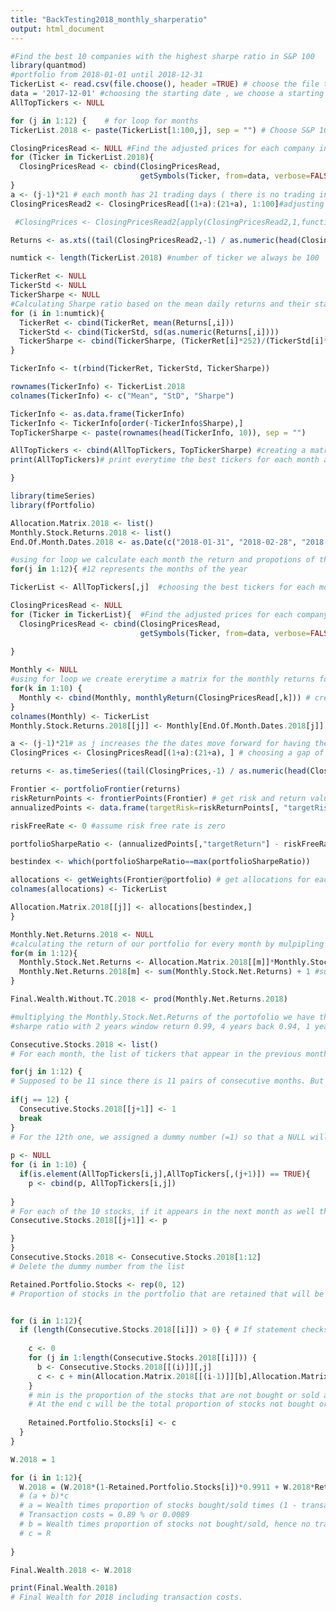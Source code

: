 ---
title: "BackTesting2018_monthly_sharperatio"
output: html_document
---


```{r message=FALSE, warning=FALSE}
#Find the best 10 companies with the highest sharpe ratio in S&P 100
library(quantmod)
#portfolio from 2018-01-01 until 2018-12-31
TickerList <- read.csv(file.choose(), header =TRUE) # choose the file that the data is stored
data = '2017-12-01' #choosing the starting date , we choose a starting date one month back so we calculate sharpe ratio everytime with one months data of data
AllTopTickers <- NULL

for (j in 1:12) {    # for loop for months
TickerList.2018 <- paste(TickerList[1:100,j], sep = "") # Choose S&P 100

ClosingPricesRead <- NULL #Find the adjusted prices for each company in S&P 100
for (Ticker in TickerList.2018){
  ClosingPricesRead <- cbind(ClosingPricesRead,
                             getSymbols(Ticker, from=data, verbose=FALSE, auto.assign=FALSE)[,6]) # [,6] = keep the adjusted prices
}
a <- (j-1)*21 # each month has 21 trading days ( there is no trading in weekends)
ClosingPricesRead2 <- ClosingPricesRead[(1+a):(21+a), 1:100]#adjusting each months intervals as months changes our interval starting date moves

 #ClosingPrices <- ClosingPricesRead2[apply(ClosingPricesRead2,1,function(x) all(!is.na(x))),]

Returns <- as.xts((tail(ClosingPricesRead2,-1) / as.numeric(head(ClosingPricesRead2,-1)))-1) #calculating the daily returns

numtick <- length(TickerList.2018) #number of ticker we always be 100 

TickerRet <- NULL
TickerStd <- NULL 
TickerSharpe <- NULL
#Calculating Sharpe ratio based on the mean daily returns and their standard deviation
for (i in 1:numtick){
  TickerRet <- cbind(TickerRet, mean(Returns[,i])) 
  TickerStd <- cbind(TickerStd, sd(as.numeric(Returns[,i])))
  TickerSharpe <- cbind(TickerSharpe, (TickerRet[i]*252)/(TickerStd[i]*sqrt(252)))
}

TickerInfo <- t(rbind(TickerRet, TickerStd, TickerSharpe))

rownames(TickerInfo) <- TickerList.2018
colnames(TickerInfo) <- c("Mean", "StD", "Sharpe")

TickerInfo <- as.data.frame(TickerInfo)
TickerInfo <- TickerInfo[order(-TickerInfo$Sharpe),]
TopTickerSharpe <- paste(rownames(head(TickerInfo, 10)), sep = "")

AllTopTickers <- cbind(AllTopTickers, TopTickerSharpe) #creating a matrix with the tickers selected for each month ((10x12) matrix)
print(AllTopTickers)# print everytime the best tickers for each month at the end of the loop to see the progress of the code since it takes a lot of time

}
```

```{r message=FALSE, warning=FALSE}
library(timeSeries)
library(fPortfolio)

Allocation.Matrix.2018 <- list() 
Monthly.Stock.Returns.2018 <- list()
End.Of.Month.Dates.2018 <- as.Date(c("2018-01-31", "2018-02-28", "2018-03-29", "2018-04-30", "2018-05-31", "2018-06-29", "2018-07-31", "2018-08-31", "2018-09-28", "2018-10-31", "2018-11-30","2018-12-31")) #manually choosing the last trading day of the month

#using for loop we calculate each month the return and propotions of the stocks choosen
for(j in 1:12){ #12 represents the months of the year

TickerList <- AllTopTickers[,j]  #choosing the best tickers for each month individually

ClosingPricesRead <- NULL
for (Ticker in TickerList){  #Find the adjusted prices for each company in the top 10 tickers we choose
  ClosingPricesRead <- cbind(ClosingPricesRead,
                             getSymbols(Ticker, from=data, verbose=FALSE, auto.assign=FALSE)[,6]) # [,6] = keep the adjusted prices
  
}

Monthly <- NULL
#using for loop we create ererytime a matrix for the monthly returns for every ticker in the 10 stocks we choose in every state of j were j is the state of every month anf then select the date of the last traidng day of the month which is the monhly return of that stock
for(k in 1:10) {
  Monthly <- cbind(Monthly, monthlyReturn(ClosingPricesRead[,k])) # creating a matrix with all the monthly returns for each ticker
}
colnames(Monthly) <- TickerList
Monthly.Stock.Returns.2018[[j]] <- Monthly[End.Of.Month.Dates.2018[j]] #select the return for the particular date we need

a <- (j-1)*21# as j increases the the dates move forward for having the days in the particular month, the window stays the same
ClosingPrices <- ClosingPricesRead[(1+a):(21+a), ] # choosing a gap of 21 days which is the number of trading days of each month

returns <- as.timeSeries((tail(ClosingPrices,-1) / as.numeric(head(ClosingPrices,-1)))-1)#daily returns

Frontier <- portfolioFrontier(returns)
riskReturnPoints <- frontierPoints(Frontier) # get risk and return values for points on the efficient frontier
annualizedPoints <- data.frame(targetRisk=riskReturnPoints[, "targetRisk"] * sqrt(252), targetReturn = riskReturnPoints[,"targetReturn"] * 252)

riskFreeRate <- 0 #assume risk free rate is zero

portfolioSharpeRatio <- (annualizedPoints[,"targetReturn"] - riskFreeRate)/annualizedPoints[,"targetRisk"]

bestindex <- which(portfolioSharpeRatio==max(portfolioSharpeRatio))

allocations <- getWeights(Frontier@portfolio) # get allocations for each instrument for each point on the efficient frontier
colnames(allocations) <- TickerList

Allocation.Matrix.2018[[j]] <- allocations[bestindex,]
}

Monthly.Net.Returns.2018 <- NULL
#calculating the return of our portfolio for every month by mulpipling the porpotion of each stock by its return for the month
for(m in 1:12){ 
  Monthly.Stock.Net.Returns <- Allocation.Matrix.2018[[m]]*Monthly.Stock.Returns.2018[[m]]#calculating the return of our portfolio for every month by mulpipling the porpotion of each stock by its return for the month
  Monthly.Net.Returns.2018[m] <- sum(Monthly.Stock.Net.Returns) + 1 #sum up all the Monthly.Stock.Net.Returns for every month and create a list for the portfolio returns for each month
}

Final.Wealth.Without.TC.2018 <- prod(Monthly.Net.Returns.2018)

#multiplying the Monthly.Stock.Net.Returns of the portofolio we have the annual return of our portfolio
#sharpe ratio with 2 years window return 0.99, 4 years back 0.94, 1 year back 0.918, monthly 1.20, 10 days window for choosing stock and monthly for choosing the best portfolio return 1.38
```

```{r setup, include=FALSE}

Consecutive.Stocks.2018 <- list()
# For each month, the list of tickers that appear in the previous month as well.

for(j in 1:12) {
# Supposed to be 11 since there is 11 pairs of consecutive months. But we did 12 so that if there is a NULL in the last pair of months it will still print NULL.
  
if(j == 12) {
  Consecutive.Stocks.2018[[j+1]] <- 1
  break
}
# For the 12th one, we assigned a dummy number (=1) so that a NULL will still show. This 12th element will not be used anywhere else   
  
p <- NULL
for (i in 1:10) {
  if(is.element(AllTopTickers[i,j],AllTopTickers[,(j+1)]) == TRUE){
    p <- cbind(p, AllTopTickers[i,j])
    
}
# For each of the 10 stocks, if it appears in the next month as well then it is added into consec
Consecutive.Stocks.2018[[j+1]] <- p

}
}
Consecutive.Stocks.2018 <- Consecutive.Stocks.2018[1:12]
# Delete the dummy number from the list
```

```{r}
Retained.Portfolio.Stocks <- rep(0, 12)
# Proportion of stocks in the portfolio that are retained that will be excluded from transaction costs. This starts off empty.


for (i in 1:12){
  if (length(Consecutive.Stocks.2018[[i]]) > 0) { # If statement checks if there are retained stocks. length(...) is the number of stocks that are retained.
    
    c <- 0
    for (j in 1:length(Consecutive.Stocks.2018[[i]])) {
      b <- Consecutive.Stocks.2018[[(i)]][,j]
      c <- c + min(Allocation.Matrix.2018[[(i-1)]][b],Allocation.Matrix.2018[[(i)]][b])
    }
    # min is the proportion of the stocks that are not bought or sold and hence transaction costs are not relevant for     that proportion of stocks.
    # At the end c will be the total proportion of stocks not bought or sold between the consecutive months.
  
    Retained.Portfolio.Stocks[i] <- c
  } 
}

```

```{r}
W.2018 = 1

for (i in 1:12){
  W.2018 = (W.2018*(1-Retained.Portfolio.Stocks[i])*0.9911 + W.2018*Retained.Portfolio.Stocks[i]) * Monthly.Net.Returns.2018[i]
  # (a + b)*c
  # a = Wealth times proportion of stocks bought/sold times (1 - transaction costs).
  # Transaction costs = 0.89 % or 0.0089
  # b = Wealth times proportion of stocks not bought/sold, hence no transaction costs.
  # c = R
  
}

Final.Wealth.2018 <- W.2018

print(Final.Wealth.2018)
# Final Wealth for 2018 including transaction costs.
```




